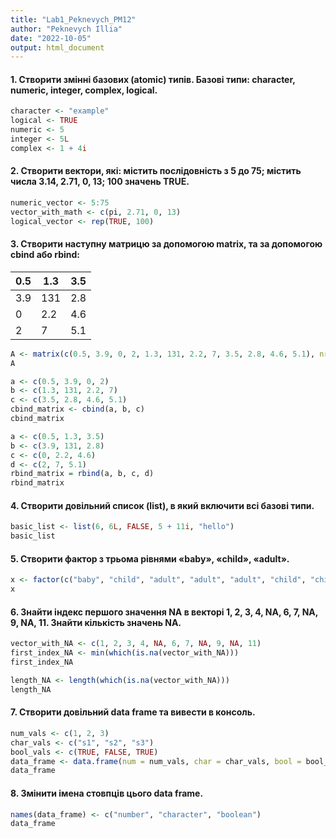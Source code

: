 ---
title: "Lab1_Peknevych_PM12"
author: "Peknevych Illia"
date: "2022-10-05"
output: html_document
---

#### 1. Створити змінні базових (atomic) типів. Базові типи: character, numeric, integer, complex, logical.

```{r}
character <- "example"
logical <- TRUE
numeric <- 5
integer <- 5L
complex <- 1 + 4i
```

#### 2. Створити вектори, які: містить послідовність з 5 до 75; містить числа 3.14, 2.71, 0, 13; 100 значень TRUE.

```{r}
numeric_vector <- 5:75
vector_with_math <- c(pi, 2.71, 0, 13)
logical_vector <- rep(TRUE, 100)
```

#### 3. Створити наступну матрицю за допомогою matrix, та за допомогою cbind або rbind:

| 0.5 | 1.3 | 3.5 |
|-----|-----|-----|
| 3.9 | 131 | 2.8 |
| 0   | 2.2 | 4.6 |
| 2   | 7   | 5.1 |

```{r}
A <- matrix(c(0.5, 3.9, 0, 2, 1.3, 131, 2.2, 7, 3.5, 2.8, 4.6, 5.1), nrow = 4, ncol = 3)
A
```


```{r}
a <- c(0.5, 3.9, 0, 2)
b <- c(1.3, 131, 2.2, 7)
c <- c(3.5, 2.8, 4.6, 5.1)
cbind_matrix <- cbind(a, b, c)
cbind_matrix
```

```{r}
a <- c(0.5, 1.3, 3.5)
b <- c(3.9, 131, 2.8)
c <- c(0, 2.2, 4.6)
d <- c(2, 7, 5.1)
rbind_matrix = rbind(a, b, c, d)
rbind_matrix
```

#### 4. Створити довільний список (list), в який включити всі базові типи.

```{r}
basic_list <- list(6, 6L, FALSE, 5 + 11i, "hello")
basic_list
```

#### 5. Створити фактор з трьома рівнями «baby», «child», «adult».

```{r}
x <- factor(c("baby", "child", "adult", "adult", "adult", "child", "child", "baby", "baby"), levels = c("baby", "child", "adult"))
x
```

#### 6. Знайти індекс першого значення NA в векторі 1, 2, 3, 4, NA, 6, 7, NA, 9, NA, 11. Знайти кількість значень NA.

```{r}
vector_with_NA <- c(1, 2, 3, 4, NA, 6, 7, NA, 9, NA, 11)
first_index_NA <- min(which(is.na(vector_with_NA)))
first_index_NA
```

```{r}
length_NA <- length(which(is.na(vector_with_NA)))
length_NA
```

#### 7. Створити довільний data frame та вивести в консоль.

```{r}
num_vals <- c(1, 2, 3)
char_vals <- c("s1", "s2", "s3")
bool_vals <- c(TRUE, FALSE, TRUE)
data_frame <- data.frame(num = num_vals, char = char_vals, bool = bool_vals)
data_frame
```

#### 8. Змінити імена стовпців цього data frame.

```{r}
names(data_frame) <- c("number", "character", "boolean")
data_frame
```

